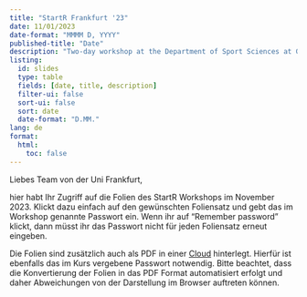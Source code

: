 ```yaml
---
title: "StartR Frankfurt '23"
date: 11/01/2023
date-format: "MMMM D, YYYY"
published-title: "Date"
description: "Two-day workshop at the Department of Sport Sciences at Goethe University Frankfurt."
listing: 
  id: slides
  type: table
  fields: [date, title, description]
  filter-ui: false
  sort-ui: false
  sort: date
  date-format: "D.MM."
lang: de
format: 
  html: 
    toc: false
---
```


Liebes Team von der Uni Frankfurt,

hier habt Ihr Zugriff auf die Folien des StartR Workshops im November 2023. Klickt dazu einfach auf den gewünschten Foliensatz und gebt das im Workshop genannte Passwort ein. Wenn ihr auf "Remember password" klickt, dann müsst ihr das Passwort nicht für jeden Foliensatz erneut eingeben.

Die Folien sind zusätzlich auch als PDF in einer [Cloud](https://cloud.uni-konstanz.de/index.php/s/mQoYfKasxPkfaNm){.external target="_blank"} hinterlegt. Hierfür ist ebenfalls das im Kurs vergebene Passwort notwendig. Bitte beachtet, dass die Konvertierung der Folien in das PDF Format automatisiert erfolgt und daher Abweichungen von der Darstellung im Browser auftreten können.

::: {#slides}
:::
